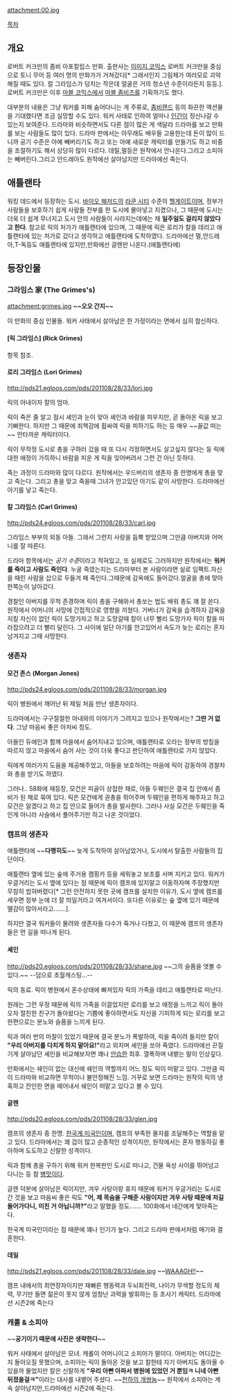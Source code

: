 attachment:00.jpg

[[목차]]
== 개요 ==
로버트 커크만의 좀비 아포칼립스 만화. 출판사는 [[이미지 코믹스]]
로버트 커크만을 중심으로 토니 무어 등 여러 명의 만화가가 거쳐갔다[* 그래서인지 그림체가 여러모로 괴악해질 때도 있다. 칼 그라임스가 덩치는 작은데 얼굴은 거의 청소년 수준이라든지 등등.]. 로버트 커크만은 이후 [[마블 코믹스]]에서 [[마블 좀비즈]]를 기획하기도 했다.

대부분의 내용은 그냥 워커를 피해 숨어다니는 게 주류로, [[좀비랜드]] 등의 화끈한 액션물을 기대했다면 조금 실망할 수도 있다. 워커 사태로 인하여 얼마나 [[인간]]이 정신나갈 수 있는지 보여준다. 드라마와 비슷하면서도 다른 점이 많은 게 색달라 드라마를 보고 만화를 보는 사람들도 많이 있다. 드라마 판에서는 아무래도 배우들 고용한는데 돈이 많이 드니까 공기 수준은 아예 빼버리기도 하고 또는 아예 새로운 캐릭터를 만들기도 하고 비중을 조절하기도 해서 상당히 많이 다르다.
데릴,멀등은 원작에서 안나온다.그리고 소피아는 빼버린다.그리고 안드레아도 원작에선 살아남지만 드라마에선 죽는다.

== 애틀랜타 ==
워킹 데드에서 등장하는 도시.
[[바이오 해저드]]의 [[라쿤 시티]] 수준의 [[헬게이트]]이며, 정부가 사람들을 보호하기 쉽게 사람들 전부를 한 도시에 몰아넣고 지켰으나, 그 때문에 도시는 더욱 더 쉽게 무너지고 도시 안의 사람들이 사라지는데에는 채 '''일주일도 걸리지 않았다고 한다'''.
참고로 릭의 처가가 애틀랜타에 있으며, 그 때문에 릭은 로리가 칼을 데리고 애틀랜타에 있는 처가로 갔다고 생각하고 애틀랜타에 도착하였다.
드라마에선 멀,안드레아,T-독등도 애틀랜타에 있지만,만화에선 글렌만 나온다.(애틀랜타에)

== 등장인물 ==
=== 그라임스 家 (The Grimes's) ===
attachment:grimes.jpg
'''~~오오 간지~~'''

이 만화의 중심 인물들.
워커 사태에서 살아남은 한 가정이라는 면에서 심히 참신하다.

==== [릭 그라임스] (Rick Grimes) ====
항목 참조.

==== 로리 그라임스 (Lori Grimes) ====
http://pds21.egloos.com/pds/201108/28/33/lori.jpg

릭의 아내이자 칼의 엄마.

릭이 죽은 줄 알고 잠시 셰인과 눈이 맞아 셰인과 바람을 피우지만, 곧 돌아온 릭을 보고 기뻐한다. 하지만 그 때문에 죄책감에 휩싸여 릭을 피하기도 하는 등 매우 ~~꼴값 떠는~~ 안타까운 캐릭터이다.

릭이 무작정 도시로 총을 구하러 갔을 때 또 다시 걱정하면서도 살고싶지 않다는 둥 릭에 대한 애정이 가득하니 바람을 피운 게 릭을 잊어버려서 그런 건 아닌 듯하다.

죽는 과정이 드라마와 많이 다르다. 원작에서는 우드버리의 생존자 중 한명에게 총을 맞고 죽는다. 그리고 총을 맞고 죽을때 그녀가 안고있던 아기도 같이 사망한다.
드라마에선 아기를 낳고 죽는다.

==== 칼 그라임스 (Carl Grimes) ====
http://pds24.egloos.com/pds/201108/28/33/carl.jpg

그라임스 부부의 외동 아들. 그래서 그런지 사랑을 듬뿍 받았으며 그만큼 아버지와 어머니를 잘 따른다.

드라마 항목에서는 ''공기 수준''이라고 적혀있고, 또 실제로도 그러하지만 원작에서는 '''워커를 죽이고 사람도 죽인다'''. 누굴 죽였는지는 드라마부터 본 사람이라면 실로 임팩트.자신을 때린 사람을 삽으로 두들겨 패 죽인다.그때문에 감옥에도 들어갔다.얼굴을 총에 맞아 한쪽눈이 날아갔다.

경찰인 아버지를 무척 존경하며 릭이 총을 구해와서 총쏘는 법도 배워 총도 꽤 잘 쏜다.
원작에서 어머니의 사망에 간접적으로 영향을 끼쳤다. 거버너가 감옥을 습격하자 감옥을 지킬 자신이 없던 릭이 도망가자고 하고 도망갈때 칼이 너무 빨리 도망가자 릭이 칼을 따라잡으려고 더 빨리 달린다. 그 사이에 일단 아기를 안고있어서 속도가 늦는 로리는 혼자 남겨지고 그때 사망한다.

=== 생존자 ===
==== 모건 존스 (Morgan Jones) ====
http://pds24.egloos.com/pds/201108/28/33/morgan.jpg

릭이 병원에서 깨어난 뒤 제일 처음 만난 생존자이다.

드라마에서는 구구절절한 아내와의 이야기가 그려지고 있으나 원작에서는? '''그딴 거 없다'''. 그냥 마음씨 좋은 아저씨 정도.

아들인 듀에인과 함께 마을에서 숨어지내고 있으며, 애틀랜타로 오라는 정부의 방침을 따르지 않고 마을에서 숨어 사는 것이 더욱 좋다고 판단하여 애틀랜타로 가지 않았다.

릭에게 여러가지 도움을 제공해주었고, 아들을 보호하려는 마음에 릭이 감동하여 경찰차와 총을 받기도 하였다.

그러나.. 58화에 재등장, 모건은 피골이 상접한 채로, 아들 두웨인은 결국 집 안에서 좀비가 된 채로 묶여 있다. 릭은 모건에게 권총을 쥐어주며 두웨인을 편하게 해주자고 하고 모건은 알겠다고 하고 집 안으로 들어가 총을 발사한다. 그러나 사실 모건은 두웨인을 죽인게 아니라 사슬에서 풀어주기만 하고 나온 것이었다.  

=== 캠프의 생존자 ===
애틀랜타에 ~~'''다행히도'''~~ 늦게 도착하여 살아남았거나, 도시에서 탈출한 사람들의 집단이다.

애틀랜타 옆에 있는 숲에 주거용 캠핑카 등을 세워놓고 보초를 서며 지키고 있다.
워커가 우글거리는 도시 옆에 있다는 점 때문에 릭이 캠프에 있지말고 이동하자며 주장했지만 무참히 씹혀버렸다[* 그런 안전하지 못한 곳에 캠프를 설치한 이유가, 도시 옆에 캠프를 세우면 정부 눈에 더 잘 띄일거라고 여겨서이다. 또다른 이유로는 숲 옆에 있기 때문에 땔감이 많아서라고…….].

하지만 결국 워커들이 몰려와 생존자들 다수가 죽거나 다쳤고, 이 때문에 캠프의 생존자들은 먼 길을 떠나게 된다.
==== 셰인 ====
http://pds20.egloos.com/pds/201108/28/33/shane.jpg
~~그의 슬픔을 엿볼 수 있다.~~ --덤으로 초월캐스팅...--

릭의 동료.
릭이 병원에서 혼수상태에 빠져있자 릭의 가족을 데리고 애틀랜타로 떠난다.

원래는 그런 우정 때문에 릭의 가족을 이끌었지만 로리를 보고 애정을 느끼고 릭이 돌아오자 절친한 친구가 돌아왔다는 기쁨에 좋아하면서도 자신을 기피하게 되는 로리를 보고 한편으로는 분노와 슬픔을 느끼게 된다.

릭과 여러 번의 마찰이 있었기 때문에 결국 분노가 폭발하여, 릭을 죽이려 들지만 칼이 '''"우리 아버지를 다치게 하지 말아요!"'''라고 외치며 셰인을 쏘아 죽였다. 드라마에선 끈질기게 살아남던 셰인을 비교해보자면 꽤나 [[안습]]한 최후. 열폭하며 내뱉는 말이 인상깊다.

만화에서는 쉐인이 없는 대신에 쉐인의 역할까지 어느 정도 릭이 떠맡고 있다. 그만큼 릭이 드라마와 비교하면 무척이나 불안정해진 느낌. 거꾸로 보면 드라마는 원작의 릭의 냉혹하고 잔인한 면을 떼어내서 쉐인이 떠맡고 있다고 볼 수 있다.

==== 글렌 ====
http://pds20.egloos.com/pds/201108/28/33/glen.jpg

캠프의 생존자 중 한명.
[[한국계 미국인]]이며, 캠프의 부족한 물자를 조달해주는 역할을 맡고 있다.
드라마에서는 꽤 겁이 많고 순종적인 성격이지만, 원작에서는 혼자 행동하길 좋아하며 도도하고 신랄한 성격이다.

릭과 함께 총을 구하기 위해 워커 한복판인 도시로 떠나고, 건물 옥상 사이를 뛰어넘고 다니는 등 참 [[병맛]]이다.

글렌 덕분에 살아남은 릭이지만, 겨우 사탕이랑 휴지 때문에 워커가 우글거리는 도시로 간 것을 보고 마음씨 좋은 릭도 '''"어, 제 목숨을 구해준 사람이지만 겨우 사탕 때문에 저길 들어가다니, 미친 거 아닙니까?"'''라고 말했을 정도…….
100화에서 네간에게 맞아죽는다.

한국계 미국인이라는 점 때문에 꽤나 인기가 높다. 그리고 드라마 판에서처럼 매기와 결혼한다. 
==== 데일 ====
http://pds21.egloos.com/pds/201108/28/33/dale.jpg
~~[[WAAAGH!!]]~~

캠프 내에서의 최연장자이지만 재빠른 행동력과 두뇌회전력, 나이가 무색할 정도의 체력, 무기만 들면 젊은이 못지 않게 엄청난 괴력을 발휘하는 등 초사기 캐릭터.
드라마에선 시즌2에 죽는다

=== 캐롤 & 소피아 ===
~~'''공기이기 때문에 사진은 생략한다'''~~

워커 사태에서 살아남은 모녀. 캐롤이 어머니이고 소피아가 딸이다.
아버지는 어디갔는지 돌아오질 못했으며, 소피아는 릭이 돌아온 것을 보고 칼한테 자기 아버지도 돌아올 수 있을까 물었지만 칼은 신랄하게 '''"우리 아빤 아파서 병원에 있었던 거 뿐임ㅋ 니네 아빤 뒤졌을걸ㅋ"'''이라는 대사를 내뱉어 주셨다. ~~[[천하의 개쌍놈]]~~
원작에서 소피아는 계속 살아남지만,드라마에선
시즌2에 죽는다.
